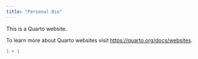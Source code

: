 ```yaml
---
title: "Personal Bio"
---
```


This is a Quarto website.

To learn more about Quarto websites visit <https://quarto.org/docs/websites>.

```r
1 + 1
```
